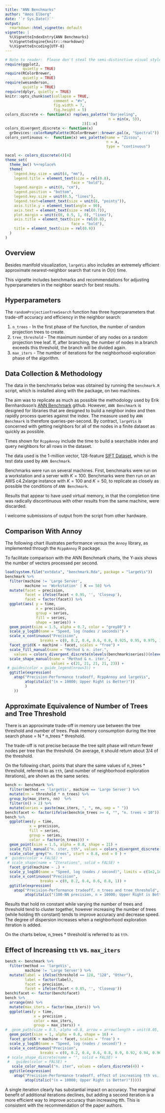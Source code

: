 ```yaml
---
title: "ANN Benchmarks"
author: "Amos Elberg"
date: '`r Sys.Date()`'
output:
  rmarkdown::html_vignette: default
vignette: |
  %\VignetteIndexEntry{ANN Benchmarks} 
  %\VignetteEngine{knitr::rmarkdown} 
  %\VignetteEncoding{UTF-8}
---
```


```r
# Note to reader:  Please don't steal the semi-distinctive visual style I spent several minutes creating for myself.
require(ggplot2, 
        quietly = TRUE)
require(RColorBrewer, 
        quietly = TRUE)
require(wesanderson, 
        quietly = TRUE)
require(dplyr, quietly = TRUE)
knitr::opts_chunk$set(collapse = TRUE, 
                      comment = "#>",
                      fig.width = 7, 
                      fig.height = 5)
colors_discrete <- function(x) rep(wes_palette("Darjeeling", 
                                               n = min(x, 5)), 
                                   2)[1:x]
colors_divergent_discrete <- function(x) 
  grDevices::colorRampPalette(RColorBrewer::brewer.pal(x, "Spectral"))
colors_continuous <-  function(x) wes_palette(name = "Zissou",
                                              n = x, 
                                              type = "continuous")

nacol <- colors_discrete(4)[4]
theme_set(
  theme_bw() %+replace%
  theme(
    legend.key.size = unit(4, "mm"), 
    legend.title = element_text(size = rel(0.8),
                              face = "bold"),
    legend.margin = unit(0, "cm"),
    legend.position = "bottom",
    legend.key.size = unit(0.5, "lines"),
    legend.text=element_text(size = unit(8, "points")), 
    axis.title.y = element_text(angle = 90),
    axis.text = element_text(size = rel(0.7)),
    plot.margin = unit(c(0, 0.5, 1, 0), "lines"), 
    axis.title = element_text(size = rel(0.8),
                              face = "bold"),
    title = element_text(size = rel(0.9))
  ) 
)
```

## Overview

Besides manifold visualization, `largeVis` also includes an extremely efficient approximate nearest-neighbor search that runs in $O(n)$ time. 

This vignette includes benchmarks and recommendations for adjusting hyperparameters in the neighbor search for best results. 

## Hyperparameters

The `randomProjectionTreeSearch` function has three hyperparameters that trade-off accuracy and efficiency in the neighbor search:

1.  `n_trees` - In the first phase of the function, the number of random projection trees to create.
2.  `tree_threshold` - The maximum number of any nodes on a random projection tree leaf. If, after branching, the number of nodes in a branch exceeds this threshold, the branch will be divided again. 
3.  `max_iters` - The number of iterations for the neighborhood-exploration phase of the algorithm.

## Data Collection \& Methodology

The data in the benchmarks below was obtained by running the `benchmark.R` script, which is installed along with the package, on two machines.  

The aim was to replicate as much as possible the methodology used by Erik Bernhardsson's [ANN Benchmark](https://github.com/erikbern/ann-benchmarks) github.  However, `ANN Benchmark` is designed for libraries that are designed to build a neighbor index and then rapidly process queries against the index. The measure used by `ANN Benchmark` is therefore queries-per-second.  By contract, `largeVis` is concerned with getting neighbors for all of the nodes in a finite dataset as quickly as possible. 

Times shown for `RcppAnnoy` include the time to build a searchable index and query neighbors for all rows in the dataset.

The data used is the 1-million vector, 128-feature [SIFT Dataset](http://corpus-texmex.irisa.fr/), which is the test data used by `ANN Benchmark`. 

Benchmarks were run on several machines. First, benchmarks were run on a workstation and a server with $K = 100$.  Benchmarks were then run on an AWS c4.2xlarge instance with $K = 100$ and $K = 50$, to replicate as closely as possible the conditions of `ANN Benchmark`.

Results that appear to have used virtual memory, in that the completion time was radically discontinuous with other results from the same machine, were discarded. 

I welcome submissions of output from the script from other hardware. 

## Comparison With Annoy

The following chart illustrates performance versus the `Annoy` library, as implemented through the `RcppAnnoy` R package.

To facilitate comparison with the ANN Benchmark charts, the Y-axis shows the number of vectors processed per second. 

```r
load(system.file("extdata", "benchmark.Rda", package = "largeVis"))
benchmark %>% 
  filter(machine != 'Large Server',
         machine == 'Workstation' | K == 50) %>%
  mutate(facet = precision, 
         facet = ifelse(facet < 0.95, '', 'Closeup'), 
         facet = factor(facet)) %>%
  ggplot(aes( y = time, 
              x = precision, 
              group = series, 
              fill = series, 
              shape = series)) +
  geom_point(size = 1.5, alpha = 0.7, color = "grey80") + 
  scale_y_log10(name = "Speed, log (nodes / seconds)") + 
  scale_x_continuous("Precision", 
                breaks = c(0, 0.2, 0.4, 0.6, 0.8, 0.925, 0.95, 0.975, 1.0)) +
  facet_grid(K + machine ~ facet, scales = "free") +
  scale_fill_manual(name = "Method & n. iter.", 
    values = colors_divergent_discrete(nlevels(benchmark$series))(nlevels(benchmark$series))) +
  scale_shape_manual(name = "Method & n. iter.", 
                     values = c(21, 21, 21, 21, 23)) +
 # guides(color = guide_legend(nrow=3)) +
  ggtitle(expression(
    atop("Precision-Performance tradeoff, RcppAnnoy and largeVis",
         atop(italic("(n = 10000; Upper Right is Better)"))
         )
    ))
```


## Approximate Equivalence of Number of Trees and Tree Threshold

There is an approximate trade-off in memory use between the tree threshold and number of trees.  Peak memory consumption during the tree search phase = N * n_trees * threshold.

The trade-off is not precise because the tree split phase will return fewer nodes per tree than the threshold. On average, it should return about 3/4 of the threshold.

On the following chart, points that share the same values of n_trees * threshold, referred to as `tth`, (and number of neighborhood exploration iterations), are shown as the same series.  

```r
bench <- benchmark %>%
  filter(method == 'largeVis', machine == 'Large Server') %>%
  mutate(nn = threshold * n_trees) %>% 
  group_by(max_iters, nn)  %>% 
  filter(n() > 2) %>% 
  mutate(series = paste(max_iters, ", ", nn, sep = " "))
bench$facet <- factor(ifelse(bench$n_trees >= 4, "", "n. trees < 10"))
bench %>%
  ggplot(aes(y = time, 
           x = precision, 
           fill = series, 
           group = series,
           color = factor(n_trees))) + 
  geom_point(size = 1.5, alpha = 0.8, shape = 21) +
  scale_fill_manual("n. iter, tth", values = colors_divergent_discrete(6)(6)) +
  scale_color_grey("n. trees", start = 0.8, end = 0 ) +
#  guides(color = FALSE) +
 # scale_shape(name = "Iterations", solid = FALSE) +
  facet_grid(machine ~ .) +
  scale_y_log10(name = "Speed, log (nodes / second)", limits = c(1e2,1e5)) + 
  scale_x_continuous("Precision", 
                breaks = c(0, 0.2, 0.4, 0.6, 0.8, 1)) +  
  ggtitle(expression(
    atop("Precision-Performance tradeoff, n_trees and tree_threshold",
         atop(italic("(100-NN precision, n = 10000; Upper Right is Better)")))))
```

Results that hold nn constant while varying the number of trees and threshold tend to cluster together, however increasing the number of trees (while holding tth constant) tends to improve accuracy and decrease speed.  The degree of dispersion increases when a neighborhood exploration iteration is added. 

On the charts below, n_trees * threshold is referred to as `tth`.

## Effect of Increasing `tth` vs. `max_iters`


```r
bench <- benchmark %>%
  filter(method == 'largeVis',
         machine != 'Large Server') %>%
  mutate(label = ifelse(threshold == 128, "128", "Other"), 
         label = factor(label), 
         facet = precision, 
         facet = ifelse(facet < 0.85, '', 'Closeup'))
bench$facet <- factor(bench$facet)
bench %>% 
  arrange(nn) %>%
  mutate(max_iters = factor(max_iters)) %>%
  ggplot(aes(y = time, 
             x = precision , 
             color = max_iters, 
             group = max_iters)) + 
#  geom_path(size = 0.5, alpha =0.8, arrow = arrow(length = unit(0.05, "inches"))) +
  geom_point(size = 1, alpha = 0.8, shape = 16) +
  facet_grid(K + machine ~ facet, scales = 'free') +
  scale_y_log10(name = "Speed, log (nodes / second)") + 
  scale_x_continuous("Precision", 
                breaks = c(0, 0.2, 0.4, 0.6, 0.8, 0.9, 0.92, 0.94, 0.96, 0.98, 1.0)) +
 # scale_shape_discrete(name = "", solid = FALSE) + 
 #   guides(color = FALSE) +
   scale_color_manual("n. iter", values = colors_discrete(4)) +    
  ggtitle(expression(
    atop("Precision-Performance tradeoff, effect of increasing tth vs. max_iters",
         atop(italic("(n = 10000; Upper Right is Better)")))))
```

A single iteration clearly has substantial impact on accuracy. The marginal benefit of additional iterations declines, but adding a second iteration is a more efficient way to improve accuracy than increasing tth.  This is consistent with the recommendation of the paper authors.

